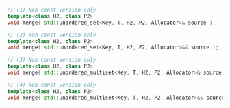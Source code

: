 ```cpp
// (1) Non const version only
template<class H2, class P2>
void merge( std::unordered_set<Key, T, H2, P2, Allocator>& source );

// (2) Non const version only
template<class H2, class P2>
void merge( std::unordered_set<Key, T, H2, P2, Allocator>&& source );

// (3) Non const version only
template<class H2, class P2>
void merge( std::unordered_multiset<Key, T, H2, P2, Allocator>& source );

// (4) Non const version only
template<class H2, class P2>
void merge( std::unordered_multiset<Key, T, H2, P2, Allocator>&& source );
```
